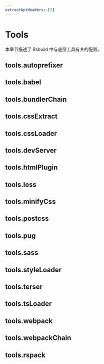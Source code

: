 ```yaml
---
extractApiHeaders: [2]
---
```


# Tools

本章节描述了 Rsbuild 中与底层工具有关的配置。

## tools.autoprefixer


<Autoprefixer />

## tools.babel


<Babel />

## tools.bundlerChain


<BundlerChain />

## tools.cssExtract


<CssExtract />

## tools.cssLoader


<CssLoader />

## tools.devServer


<DevServer />

## tools.htmlPlugin


<HtmlPlugin />

## tools.less


<Less />

## tools.minifyCss


<MinifyCss />

## tools.postcss


<Postcss />

## tools.pug


<Pug />

## tools.sass


<Sass />

## tools.styleLoader


<StyleLoader />

## tools.terser


<Terser />

## tools.tsLoader


<TsLoader />

## tools.webpack


<Webpack />

## tools.webpackChain


<WebpackChain />

## tools.rspack


<Rspack />
